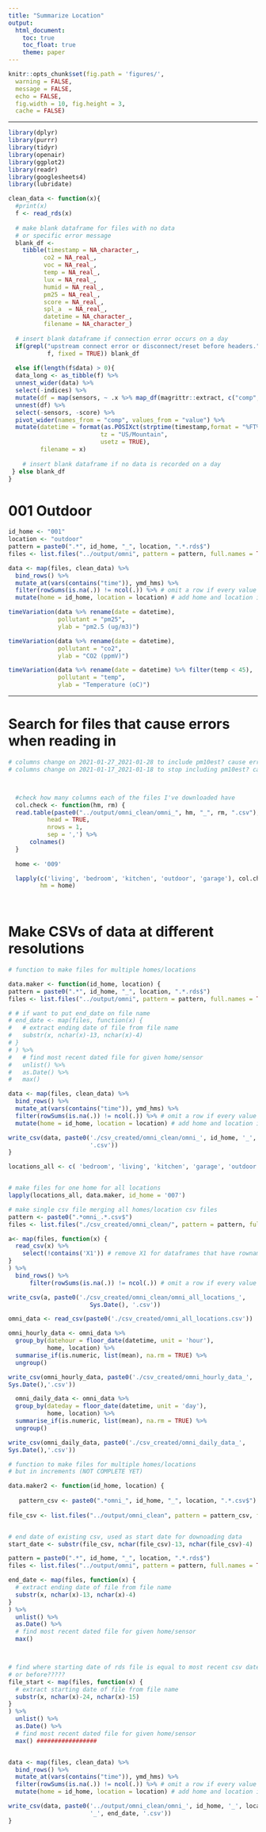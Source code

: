 ```yaml
---
title: "Summarize Location"
output:
  html_document:
    toc: true
    toc_float: true
    theme: paper
---
```


```r
knitr::opts_chunk$set(fig.path = 'figures/',
  warning = FALSE,
  message = FALSE,
  echo = FALSE,
  fig.width = 10, fig.height = 3,
  cache = FALSE)
```

---

```r
library(dplyr)
library(purrr)
library(tidyr)
library(openair)
library(ggplot2)
library(readr)
library(googlesheets4)
library(lubridate)
```

```r
clean_data <- function(x){
  #print(x)
  f <- read_rds(x)
  
  # make blank dataframe for files with no data
  # or specific error message
  blank_df <- 
    tibble(timestamp = NA_character_,
          co2 = NA_real_,
          voc = NA_real_,
          temp = NA_real_,
          lux = NA_real_,
          humid = NA_real_,
          pm25 = NA_real_,
          score = NA_real_,
          spl_a  = NA_real_,    
          datetime = NA_character_,
          filename = NA_character_)
  
  # insert blank dataframe if connection error occurs on a day
  if(grepl("upstream connect error or disconnect/reset before headers.",
           f, fixed = TRUE)) blank_df
  
  else if(length(f$data) > 0){
  data_long <- as_tibble(f) %>%
  unnest_wider(data) %>%
  select(-indices) %>%
  mutate(df = map(sensors, ~ .x %>% map_df(magrittr::extract, c("comp", "value")))) %>%
  unnest(df) %>%
  select(-sensors, -score) %>%
  pivot_wider(names_from = "comp", values_from = "value") %>%
  mutate(datetime = format(as.POSIXct(strptime(timestamp,format = "%FT%H:%M:%S",tz = "GMT")),
                          tz = "US/Mountain",
                          usetz = TRUE),
         filename = x)
  
    # insert blank dataframe if no data is recorded on a day
 } else blank_df
}


```

# 001 Outdoor

```r

id_home <- "001"
location <- "outdoor"
pattern = paste0(".*", id_home, "_", location, ".*.rds$")
files <- list.files("../output/omni", pattern = pattern, full.names = TRUE)
```

```r
data <- map(files, clean_data) %>%
  bind_rows() %>%
  mutate_at(vars(contains("time")), ymd_hms) %>%
  filter(rowSums(is.na(.)) != ncol(.)) %>% # omit a row if every value is NA
  mutate(home = id_home, location = location) # add home and location id

```

```r
timeVariation(data %>% rename(date = datetime),
              pollutant = "pm25",
              ylab = "pm2.5 (ug/m3)")
```

```r
timeVariation(data %>% rename(date = datetime),
              pollutant = "co2",
              ylab = "CO2 (ppmV)")
```

```r
timeVariation(data %>% rename(date = datetime) %>% filter(temp < 45),
              pollutant = "temp",
              ylab = "Temperature (oC)")
```

---

# Search for files that cause errors when reading in

```r


# columns change on 2021-01-27_2021-01-28 to include pm10est? cause error in kitchen007
# columns change on 2021-01-17_2021-01-18 to stop including pm10est? cause error in garage007



  #check how many columns each of the files I've downloaded have
  col.check <- function(hm, rm) {
  read.table(paste0("../output/omni_clean/omni_", hm, "_", rm, ".csv"),             # Read only header of example data
           head = TRUE,
           nrows = 1,
           sep = ',') %>%
      colnames()
  }
    
  home <- '009'

  lapply(c('living', 'bedroom', 'kitchen', 'outdoor', 'garage'), col.check,
         hm = home)

  

```


# Make CSVs of data at different resolutions

```r

# function to make files for multiple homes/locations

data.maker <- function(id_home, location) {
pattern = paste0(".*", id_home, "_", location, ".*.rds$")
files <- list.files("../output/omni", pattern = pattern, full.names = TRUE)

# # if want to put end_date on file name
# end_date <- map(files, function(x) {
#   # extract ending date of file from file name
#   substr(x, nchar(x)-13, nchar(x)-4)
# }
# ) %>%
#   # find most recent dated file for given home/sensor
#   unlist() %>%
#   as.Date() %>%
#   max()

data <- map(files, clean_data) %>%
  bind_rows() %>%
  mutate_at(vars(contains("time")), ymd_hms) %>%
  filter(rowSums(is.na(.)) != ncol(.)) %>% # omit a row if every value is NA
  mutate(home = id_home, location = location) # add home and location id

write_csv(data, paste0('./csv_created/omni_clean/omni_', id_home, '_', location,
                       '.csv'))
}


```

```r

locations_all <- c( 'bedroom', 'living', 'kitchen', 'garage', 'outdoor')


# make files for one home for all locations
lapply(locations_all, data.maker, id_home = '007')
```


```r

# make single csv file merging all homes/location csv files
pattern <- paste0(".*omni_.*.csv$")
files <- list.files("./csv_created/omni_clean/", pattern = pattern, full.names = TRUE)

a<- map(files, function(x) {
  read_csv(x) %>%
    select(!contains('X1')) # remove X1 for dataframes that have rownames
}
) %>%
  bind_rows() %>%
      filter(rowSums(is.na(.)) != ncol(.)) # omit a row if every value is NA

write_csv(a, paste0('./csv_created/omni_clean/omni_all_locations_',
                       Sys.Date(), '.csv'))


```



```r

omni_data <- read_csv(paste0('./csv_created/omni_all_locations.csv'))
```

```r

omni_hourly_data <- omni_data %>%
  group_by(datehour = floor_date(datetime, unit = 'hour'),
           home, location) %>%
  summarise_if(is.numeric, list(mean), na.rm = TRUE) %>%
  ungroup()

write_csv(omni_hourly_data, paste0('./csv_created/omni_hourly_data_',
Sys.Date(),'.csv'))

```

```r

  omni_daily_data <- omni_data %>%
  group_by(dateday = floor_date(datetime, unit = 'day'),
           home, location) %>%
  summarise_if(is.numeric, list(mean), na.rm = TRUE) %>%
  ungroup()

write_csv(omni_daily_data, paste0('./csv_created/omni_daily_data_',
Sys.Date(),'.csv'))

```



```r

# function to make files for multiple homes/locations
# but in increments (NOT COMPLETE YET)

data.maker2 <- function(id_home, location) {
 
   pattern_csv <- paste0(".*omni_", id_home, "_", location, ".*.csv$")
   
file_csv <- list.files("../output/omni_clean", pattern = pattern_csv, full.names = TRUE)


# end date of existing csv, used as start date for downoading data
start_date <- substr(file_csv, nchar(file_csv)-13, nchar(file_csv)-4)

pattern = paste0(".*", id_home, "_", location, ".*.rds$")
files <- list.files("../output/omni", pattern = pattern, full.names = TRUE)

end_date <- map(files, function(x) {
  # extract ending date of file from file name
  substr(x, nchar(x)-13, nchar(x)-4)
}
) %>%
  unlist() %>%
  as.Date() %>%
  # find most recent dated file for given home/sensor
  max()



# find where starting date of rds file is equal to most recent csv date
# or before?????
file_start <- map(files, function(x) {
  # extract starting date of file from file name
  substr(x, nchar(x)-24, nchar(x)-15)
}
) %>%
  unlist() %>%
  as.Date() %>%
  # find most recent dated file for given home/sensor
  max() #################


data <- map(files, clean_data) %>%
  bind_rows() %>%
  mutate_at(vars(contains("time")), ymd_hms) %>%
  filter(rowSums(is.na(.)) != ncol(.)) %>% # omit a row if every value is NA
  mutate(home = id_home, location = location) # add home and location id

write_csv(data, paste0('../output/omni_clean/omni_', id_home, '_', location,
                       '_', end_date, '.csv'))
}
```


